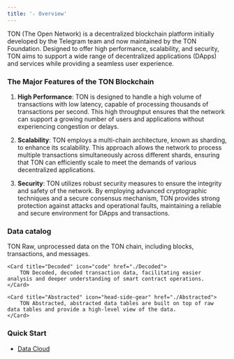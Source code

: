 ```yaml
---
title: '☆ Overview'
---
```


TON (The Open Network) is a decentralized blockchain platform initially developed by the Telegram team and now maintained by the TON Foundation. Designed to offer high performance, scalability, and security, TON aims to support a wide range of decentralized applications (DApps) and services while providing a seamless user experience.
### The Major Features of the TON Blockchain

1. **High Performance**: TON is designed to handle a high volume of transactions with low latency, capable of processing thousands of transactions per second. This high throughput ensures that the network can support a growing number of users and applications without experiencing congestion or delays.

2. **Scalability**: TON employs a multi-chain architecture, known as sharding, to enhance its scalability. This approach allows the network to process multiple transactions simultaneously across different shards, ensuring that TON can efficiently scale to meet the demands of various decentralized applications.

3. **Security**: TON utilizes robust security measures to ensure the integrity and safety of the network. By employing advanced cryptographic techniques and a secure consensus mechanism, TON provides strong protection against attacks and operational faults, maintaining a reliable and secure environment for DApps and transactions.
### Data catalog

<CardGroup cols={3}>
    <Card title="Raw" icon="binary" href="./Raw">
        TON Raw, unprocessed data on the TON chain, including blocks, transactions, and messages.
    </Card>

    <Card title="Decoded" icon="code" href="./Decoded">
        TON Decoded, decoded transaction data, facilitating easier analysis and deeper understanding of smart contract operations.
    </Card>

    <Card title="Abstracted" icon="head-side-gear" href="./Abstracted">
        TON Abstracted, abstracted data tables are built on top of raw data tables and provide a high-level view of the data.
    </Card>
</CardGroup>

### Quick Start

 - [Data Cloud](https://docs.chainbase.com/platform/features/datacloud/overview#quickstart)
